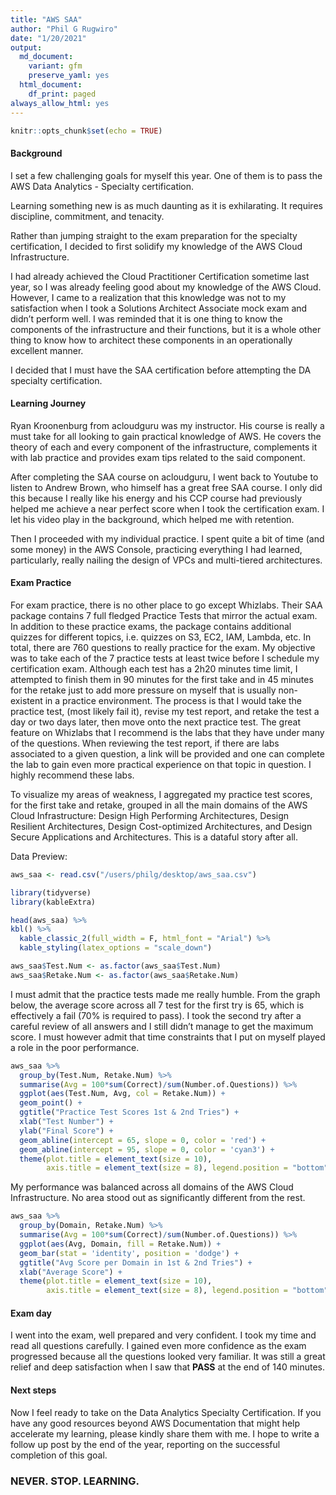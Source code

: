 ```yaml
---
title: "AWS SAA"
author: "Phil G Rugwiro"
date: "1/20/2021"
output:
  md_document:
    variant: gfm
    preserve_yaml: yes
  html_document:
    df_print: paged
always_allow_html: yes
---
```


```r
knitr::opts_chunk$set(echo = TRUE)
```


#### Background

I set a few challenging goals for myself this year. One of them is to pass the AWS Data Analytics - Specialty certification. 

Learning something new is as much daunting as it is exhilarating. It requires discipline, commitment, and tenacity. 

Rather than jumping straight to the exam preparation for the specialty certification, I decided to first solidify my knowledge of the AWS Cloud Infrastructure. 

I had already achieved the Cloud Practitioner Certification sometime last year, so I was already feeling good about my knowledge of the AWS Cloud. However, I came to a realization that this knowledge was not to my satisfaction when I took a Solutions Architect Associate mock exam and didn't perform well. 
I was reminded that it is one thing to know the components of the infrastructure and their functions, but it is a whole other thing to know how to architect these components in an operationally excellent manner. 

I decided that I must have the SAA certification before attempting the DA specialty certification. 

#### Learning Journey

Ryan Kroonenburg from acloudguru was my instructor. His course is really a must take for all looking to gain practical knowledge of AWS. He covers the theory of each and every component of the infrastructure, complements it with lab practice and provides exam tips related to the said component. 

After completing the SAA course on acloudguru, I went back to Youtube to listen to Andrew Brown, who himself has a great free SAA course. I only did this because I really like his energy and his CCP course had previously helped me achieve a near perfect score when I took the certification exam. I let his video play in the background, which helped me with retention. 

Then I proceeded with my individual practice. I spent quite a bit of time (and some money) in the AWS Console, practicing everything I had learned, particularly, really nailing the design of VPCs and multi-tiered architectures.

#### Exam Practice

For exam practice, there is no other place to go except Whizlabs. Their SAA package contains 7 full fledged Practice Tests that mirror the actual exam. In addition to these practice exams, the package contains additional quizzes for different topics, i.e. quizzes on S3, EC2, IAM, Lambda, etc. In total, there are 760 questions to really practice for the exam. My objective was to take each of the 7 practice tests at least twice before I schedule my certification exam. Although each test has a 2h20 minutes time limit, I attempted to finish them in 90 minutes for the first take and in 45 minutes for the retake just to add more pressure on myself that is usually non-existent in a practice environment. The process is that I would take the practice test, (most likely fail it), revise my test report, and retake the test a day or two days later, then move onto the next practice test. 
The great feature on Whizlabs that I recommend is the labs that they have under many of the questions. When reviewing the test report, if there are labs associated to a given question, a link will be provided and one can complete the lab to gain even more practical experience on that topic in question. I highly recommend these labs.

To visualize my areas of weakness, I aggregated my practice test scores, for the first take and retake, grouped in all the main domains of the AWS Cloud Infrastructure: Design High Performing Architectures, Design Resilient Architectures, Design Cost-optimized Architectures, and Design Secure Applications and Architectures. This is a dataful story after all.  

Data Preview:

```r
aws_saa <- read.csv("/users/philg/desktop/aws_saa.csv")
```

```r
library(tidyverse)
library(kableExtra)

head(aws_saa) %>%
kbl() %>%
  kable_classic_2(full_width = F, html_font = "Arial") %>%
  kable_styling(latex_options = "scale_down")
```

```r
aws_saa$Test.Num <- as.factor(aws_saa$Test.Num)
aws_saa$Retake.Num <- as.factor(aws_saa$Retake.Num)
```


I must admit that the practice tests made me really humble. From the graph below, the average score across all 7 test for the first try is 65, which is effectively a fail (70% is required to pass). I took the second try after a careful review of all answers and I still didn't manage to get the maximum score. I must however admit that time constraints that I put on myself played a role in the poor performance. 

```r
aws_saa %>%
  group_by(Test.Num, Retake.Num) %>% 
  summarise(Avg = 100*sum(Correct)/sum(Number.of.Questions)) %>%
  ggplot(aes(Test.Num, Avg, col = Retake.Num)) +
  geom_point() +
  ggtitle("Practice Test Scores 1st & 2nd Tries") +
  xlab("Test Number") +
  ylab("Final Score") +
  geom_abline(intercept = 65, slope = 0, color = 'red') +
  geom_abline(intercept = 95, slope = 0, color = 'cyan3') +
  theme(plot.title = element_text(size = 10), 
        axis.title = element_text(size = 8), legend.position = "bottom") 

```
My performance was balanced across all domains of the AWS Cloud Infrastructure. No area stood out as significantly different from the rest. 

```r
aws_saa %>%
  group_by(Domain, Retake.Num) %>%
  summarise(Avg = 100*sum(Correct)/sum(Number.of.Questions)) %>%
  ggplot(aes(Avg, Domain, fill = Retake.Num)) +
  geom_bar(stat = 'identity', position = 'dodge') +
  ggtitle("Avg Score per Domain in 1st & 2nd Tries") +
  xlab("Average Score") +
  theme(plot.title = element_text(size = 10), 
        axis.title = element_text(size = 8), legend.position = "bottom") 
```


#### Exam day

I went into the exam, well prepared and very confident. I took my time and read all questions carefully. I gained even more confidence as the exam progressed because all the questions looked very familiar. It was still a great relief and deep satisfaction when I saw that **PASS** at the end of 140 minutes. 


#### Next steps

Now I feel ready to take on the Data Analytics Specialty Certification. If you have any good resources beyond AWS Documentation that might help accelerate my learning, please kindly share them with me. 
I hope to write a follow up post by the end of the year, reporting on the successful completion of this goal. 

### NEVER. STOP. LEARNING. 




